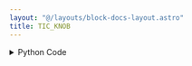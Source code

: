 ```yaml
---
layout: "@/layouts/block-docs-layout.astro"
title: TIC_KNOB
---
```



<PythonDocsDisplay docstring={docstring} />

<details>
<summary>Python Code</summary>
```python
from flojoy import flojoy, OrderedPair
from typing import Optional

# Import the TicUSB library to send command to Tic drivers with USB connection
from ticlib import TicUSB
from time import sleep


@flojoy(deps={"ticlib": "0.2.2"})
def TIC_KNOB(
    default: Optional[OrderedPair] = None,
    knob_value: int = 0,
    current_limit: int = 30,
    sleep_time: int = 2,
    speed: int = 200000,
) -> OrderedPair:
    """The STEPPER_DRIVER_TIC_KNOB controls a stepper motor's movement with a TIC driver.

    The user controls the motor's rotation with the knob position, specified in the node's parameters.

    Parameters
    ----------
    knob_value : int
        Defines the position of the motor (rotational movement).
    current_limit : int
        Defines the current limitation that the stepper motor will receive.
    sleep_time : int
        Defines the sleep time after moving to each position.
    speed : int
        Defines the speed of the motor movement (between 0 and 200000).
    """

    # Converting the knob value into a position
    knob_position: int = 2 * knob_value

    # Declaration of the stepper driver (You can add serial number to specify the driver)
    tic: TicUSB = TicUSB()
    # Set the current limit for the driver TIC
    tic.set_current_limit(current_limit)
    tic.energize()  # Turn on the driver
    tic.exit_safe_start()  # The driver is now ready to receive commands
    # Set maximum speed for the motor during first movement.
    tic.set_max_speed(speed)

    tic.halt_and_set_position(0)  # Set initial position to origin
    sleep(sleep_time)

    # Set target position for the first movement
    tic.set_target_position(knob_position)
    sleep(sleep_time)

    tic.deenergize()
    tic.enter_safe_start()

    return OrderedPair(x=knob_position, y=speed)

```
[Find this Flojoy Block on GitHub](https://github.com/flojoy-ai/blocks/blob/main/blocks/IO/MOTION/MOTOR_DRIVERS/STEPPER/POLULU/TIC_KNOB/TIC_KNOB.py)
</details>

## Example

<GetHelpWidget />

<AppDisplay app={app} blockName="TIC_KNOB" client:visible />

---
title: STEPPER_DRIVER_TIC_KNOB
description:  In this example, the STEPPER_DRIVER_TIC_KNOB node controls a stepper motor movement with a TIC driver. It allows you to control the motor's rotation with a KNOB button. From 0 to 100 corresponds to a rotation between 0 and 360 degrees.
keyword: [Python, Instrument, Stepper motor control with knob, Python integration with stepper driver, Motion control and automation, Python"-"based stepper motor control, Stepper motor driver integration, Accurate motor movement with Python, Enhance motion control with knob, Streamline motor automation, Precise motor control using Python, Python control of stepper driver TIC with knob]
image: https://raw.githubusercontent.com/flojoy-ai/docs/main/docs/nodes/INSTRUMENTS/STEPPER_MOTOR/STEPPER_DRIVER_TIC_KNOB/examples/EX1/output.jpeg
---

In this example, the [`STEPPER_DRIVER_TIC_KNOB`](https://github.com/flojoy-io/nodes/blob/main/INSTRUMENTS/STEPPER_MOTOR/STEPPER_DRIVER_TIC_KNOB/STEPPER_DRIVER_TIC_KNOB.py) node controls a stepper motor movement with a TIC driver. It allows you to control the motor's rotation with a KNOB button. (From 0 to 100 corresponds to a rotation between 0 and 360 degrees.)

First, the user must define the current limitation, which depends on the motor's size and model. After that, he can set the speed, the rotation, and the sleep time to create a specific movement for different applications. Then, after clicking the PLAY button, the motor will start moving.

After updating the knob position, click on PLAY again to initiate a new movement.

To create a repetitive movement, use the [`LOOP`](https://github.com/flojoy-io/nodes/blob/main/LOGIC_GATES/LOOPS/LOOP/LOOP.py) and [`GOTO`](https://github.com/flojoy-io/nodes/blob/main/LOGIC_GATES/LOOPS/GOTO/GOTO.py) nodes. 
